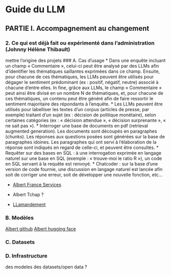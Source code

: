 # Guide du LLM

## PARTIE I. Accompagnement au changement

### 2. Ce qui est déjà fait ou expérimenté dans l’administration (Johnny Hélène Thibault)
mettre l'origine des projets
### A. Cas d’usage
* Dans une enquête incluant un champ « Commentaire », celui-ci peut être analysé par des LLMs afin d’identifier les thématiques saillantes exprimées dans ce champ. Ensuite, pour chacune de ces thématiques, les LLMs peuvent être utilisés pour dégager le sentiment prédominant (ex : positif, négatif, neutre) associé à chacune d’entre elles. In fine, grâce aux LLMs, le champ « Commentaire » peut ainsi être divisé en un nombre N de thématiques, et, pour chacune de ces thématiques, un contenu peut être généré afin de faire ressortir le sentiment majoritaire des répondants à l’enquête.
* Les LLMs peuvent être utilisés pour labelliser les textes d’un corpus (articles de presse, par exemple) traitant d’un sujet (ex : décision de politique monétaire), selon certaines catégories (ex : « décision attendue », « décision surprenante », « ne sait pas »). 
* Interroger une base de documents en pdf (retrieval augmented generation). Les documents sont découpés en paragraphes (chunks). Les réponses aux questions posées sont générées sur la base de paragraphes idoines. Les paragraphes qui ont servi à l’élaboration de la réponse sont indiqués en regard de celle-ci, et peuvent être consultés. 
* Requêter sur des bases en SQL : à une interrogation exprimée en langage naturel sur une base en SQL (exemple : « trouve-moi  le ratio R »), un code en SQL servant à la requête est renvoyé.
* Chatcoder : sur la base d’une version de code fournie, une discussion en langage naturel est lancée afin soit de corriger une erreur, soit de développer une nouvelle fonction, etc…

* [Albert France Services](https://www.france-services.gouv.fr/taxonomy/term/174#:~:text=%C2%AB%20Albert%20France%20services%20%C2%BB%20facilite%20les,des%20cas%20d%27usage%20donn%C3%A9s.) 

* Albert Tchap ? 

* [LLamandement](https://gitlab.adullact.net/dgfip/projets-ia/llamandement)

### B. Modèles 

[Albert github](https://github.com/etalab-ia/albert) 
[Albert hugging face]() 

### C. Datasets 

### D. Infrastructure 
  des modeles
  des datasets/open data ?
	
